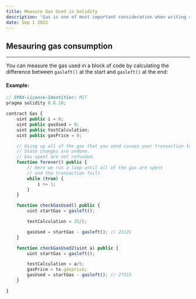 ```yaml
---
title: Measure Gas Used in Solidity
description: 'Gas is one of most important consideration when writing smart contract. Solidity provides some built in helper funciton to measure gas.'
date: Sep 1 2022
---
```


## Mesauring gas consumption

---

You can measure the gas used in a block of code by calculating the difference between `gasleft()` at the start and `gasleft()` at the end:

#### Example:

```js
// SPDX-License-Identifier: MIT
pragma solidity 0.8.10;

contract Gas {
    uint public i = 0;
    uint public gasUsed = 0;
    uint public testCalculation;
    uint public gasPrice = 0;

    // Using up all of the gas that you send causes your transaction to fail.
    // State changes are undone.
    // Gas spent are not refunded.
    function forever() public {
        // Here we run a loop until all of the gas are spent
        // and the transaction fails
        while (true) {
            i += 1;
        }
    }

    function checkGasUsed() public {
        uint startGas = gasleft();

        testCalculation = 25/5;

        gasUsed = startGas - gasleft(); // 22121
    }

    function checkGasUsed2(uint a) public {
        uint startGas = gasleft();

        testCalculation = a/5;
        gasPrice = tx.gasprice;
        gasUsed = startGas - gasleft(); // 27315
    }

}
```
